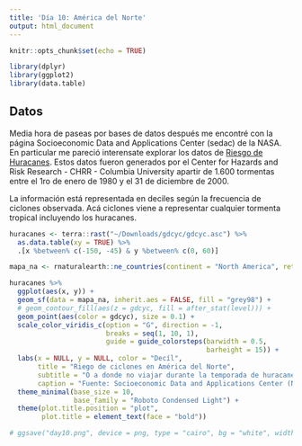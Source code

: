 ```yaml
---
title: 'Día 10: América del Norte'
output: html_document
---
```


```r
knitr::opts_chunk$set(echo = TRUE)

library(dplyr)
library(ggplot2)
library(data.table)
```

## Datos

Media hora de paseas por bases de datos después me encontré con la página Socioeconomic Data and Applications Center (sedac) de la NASA. En particular me pareció interensate explorar los datos de [Riesgo de Huracanes](https://sedac.ciesin.columbia.edu/data/set/ndh-cyclone-hazard-frequency-distribution). Estos datos fueron generados por el Center for Hazards and Risk Research - CHRR - Columbia University apartir de 1.600 tormentas entre el 1ro de enero de 1980 y el 31 de diciembre de 2000. 

La información está representada en deciles según la frecuencia de ciclones observada. Acá ciclones viene a representar cualquier tormenta tropical incluyendo los huracanes.

```r
huracanes <- terra::rast("~/Downloads/gdcyc/gdcyc.asc") %>% 
  as.data.table(xy = TRUE) %>% 
  .[x %between% c(-150, -45) & y %between% c(0, 60)]

mapa_na <- rnaturalearth::ne_countries(continent = "North America", returnclass = "sf")
```


```r
huracanes %>% 
  ggplot(aes(x, y)) +
  geom_sf(data = mapa_na, inherit.aes = FALSE, fill = "grey98") +
  # geom_contour_fill(aes(z = gdcyc, fill = after_stat(level))) +
  geom_point(aes(color = gdcyc), size = 0.1) +
  scale_color_viridis_c(option = "G", direction = -1, 
                        breaks = seq(1, 10, 1),
                        guide = guide_colorsteps(barwidth = 0.5,
                                                 barheight = 15)) +
  labs(x = NULL, y = NULL, color = "Decíl",
       title = "Riego de ciclones en América del Norte",
       subtitle = "O a donde no viajar durante la temporada de huracanes",
       caption = "Fuente: Socioeconomic Data and Applications Center (NASA)") +
  theme_minimal(base_size = 10,
                base_family = "Roboto Condensed Light") +
  theme(plot.title.position = "plot",
        plot.title = element_text(face = "bold"))

# ggsave("day10.png", device = png, type = "cairo", bg = "white", width = 20, height = 13, units = "cm", dpi = 150)
```



